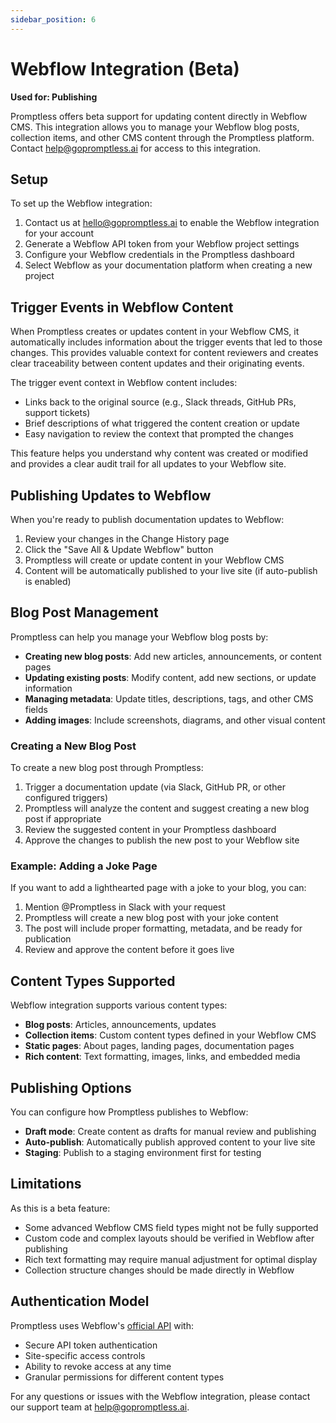 ```yaml
---
sidebar_position: 6
---
```


# Webflow Integration (Beta)

**Used for: Publishing**

Promptless offers beta support for updating content directly in Webflow CMS. This integration allows you to manage your Webflow blog posts, collection items, and other CMS content through the Promptless platform. Contact help@gopromptless.ai for access to this integration. 

## Setup

To set up the Webflow integration:

1. Contact us at hello@gopromptless.ai to enable the Webflow integration for your account
2. Generate a Webflow API token from your Webflow project settings
3. Configure your Webflow credentials in the Promptless dashboard
4. Select Webflow as your documentation platform when creating a new project

## Trigger Events in Webflow Content

When Promptless creates or updates content in your Webflow CMS, it automatically includes information about the trigger events that led to those changes. This provides valuable context for content reviewers and creates clear traceability between content updates and their originating events.

The trigger event context in Webflow content includes:
- Links back to the original source (e.g., Slack threads, GitHub PRs, support tickets)
- Brief descriptions of what triggered the content creation or update
- Easy navigation to review the context that prompted the changes

This feature helps you understand why content was created or modified and provides a clear audit trail for all updates to your Webflow site.

## Publishing Updates to Webflow

When you're ready to publish documentation updates to Webflow:

1. Review your changes in the Change History page
2. Click the "Save All & Update Webflow" button
3. Promptless will create or update content in your Webflow CMS
4. Content will be automatically published to your live site (if auto-publish is enabled)

## Blog Post Management

Promptless can help you manage your Webflow blog posts by:

- **Creating new blog posts**: Add new articles, announcements, or content pages
- **Updating existing posts**: Modify content, add new sections, or update information
- **Managing metadata**: Update titles, descriptions, tags, and other CMS fields
- **Adding images**: Include screenshots, diagrams, and other visual content

### Creating a New Blog Post

To create a new blog post through Promptless:

1. Trigger a documentation update (via Slack, GitHub PR, or other configured triggers)
2. Promptless will analyze the content and suggest creating a new blog post if appropriate
3. Review the suggested content in your Promptless dashboard
4. Approve the changes to publish the new post to your Webflow site

### Example: Adding a Joke Page

If you want to add a lighthearted page with a joke to your blog, you can:

1. Mention @Promptless in Slack with your request
2. Promptless will create a new blog post with your joke content
3. The post will include proper formatting, metadata, and be ready for publication
4. Review and approve the content before it goes live

## Content Types Supported

Webflow integration supports various content types:

- **Blog posts**: Articles, announcements, updates
- **Collection items**: Custom content types defined in your Webflow CMS
- **Static pages**: About pages, landing pages, documentation pages
- **Rich content**: Text formatting, images, links, and embedded media

## Publishing Options

You can configure how Promptless publishes to Webflow:

- **Draft mode**: Create content as drafts for manual review and publishing
- **Auto-publish**: Automatically publish approved content to your live site
- **Staging**: Publish to a staging environment first for testing

## Limitations

As this is a beta feature:

- Some advanced Webflow CMS field types might not be fully supported
- Custom code and complex layouts should be verified in Webflow after publishing
- Rich text formatting may require manual adjustment for optimal display
- Collection structure changes should be made directly in Webflow

## Authentication Model

Promptless uses Webflow's [official API](https://developers.webflow.com/) with:

- Secure API token authentication
- Site-specific access controls
- Ability to revoke access at any time
- Granular permissions for different content types

For any questions or issues with the Webflow integration, please contact our support team at help@gopromptless.ai.